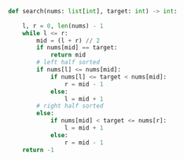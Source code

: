 ```python meta="source=problems/33-search-in-rotated-sorted-array/solution.py"
def search(nums: list[int], target: int) -> int:
    
    l, r = 0, len(nums) - 1
    while l <= r:
        mid = (l + r) // 2
        if nums[mid] == target:
            return mid
        # left half sorted
        if nums[l] <= nums[mid]:
            if nums[l] <= target < nums[mid]:
                r = mid - 1
            else:
                l = mid + 1
        # right half sorted
        else:
            if nums[mid] < target <= nums[r]:
                l = mid + 1
            else:
                r = mid - 1
    return -1
```